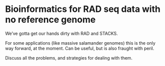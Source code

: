 # Bioinformatics for RAD seq data with no reference genome

We've gotta get our hands dirty with RAD and STACKS.  

For some applications (like massive salamander genomes) this is the only 
way forward, at the moment.  Can be useful, but is also
fraught with peril.

Discuss all the problems, and strategies for dealing with them.



